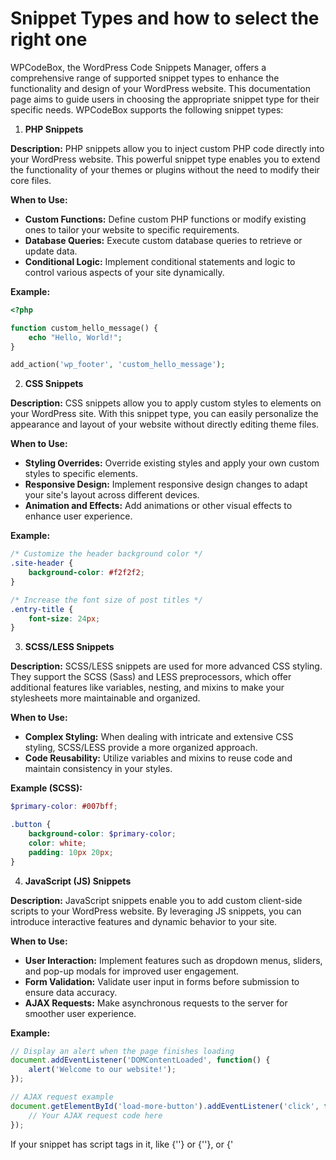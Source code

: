 
# Snippet Types and how to select the right one

WPCodeBox, the WordPress Code Snippets Manager, offers a comprehensive range of supported snippet types to enhance the functionality and design of your WordPress website. This documentation page aims to guide users in choosing the appropriate snippet type for their specific needs. WPCodeBox supports the following snippet types:

1. **PHP Snippets**

**Description:** PHP snippets allow you to inject custom PHP code directly into your WordPress website. This powerful snippet type enables you to extend the functionality of your themes or plugins without the need to modify their core files.

**When to Use:**
- **Custom Functions:** Define custom PHP functions or modify existing ones to tailor your website to specific requirements.
- **Database Queries:** Execute custom database queries to retrieve or update data.
- **Conditional Logic:** Implement conditional statements and logic to control various aspects of your site dynamically.

**Example:**
```php
<?php

function custom_hello_message() {
    echo "Hello, World!";
}

add_action('wp_footer', 'custom_hello_message');
   ```

2. **CSS Snippets**

**Description:** CSS snippets allow you to apply custom styles to elements on your WordPress site. With this snippet type, you can easily personalize the appearance and layout of your website without directly editing theme files.

**When to Use:**
- **Styling Overrides:** Override existing styles and apply your own custom styles to specific elements.
- **Responsive Design:** Implement responsive design changes to adapt your site's layout across different devices.
- **Animation and Effects:** Add animations or other visual effects to enhance user experience.

**Example:**
```css
/* Customize the header background color */
.site-header {
    background-color: #f2f2f2;
}

/* Increase the font size of post titles */
.entry-title {
    font-size: 24px;
}
   ```

3. **SCSS/LESS Snippets**

**Description:** SCSS/LESS snippets are used for more advanced CSS styling. They support the SCSS (Sass) and LESS preprocessors, which offer additional features like variables, nesting, and mixins to make your stylesheets more maintainable and organized.

**When to Use:**
- **Complex Styling:** When dealing with intricate and extensive CSS styling, SCSS/LESS provide a more organized approach.
- **Code Reusability:** Utilize variables and mixins to reuse code and maintain consistency in your styles.

**Example (SCSS):**
```scss
$primary-color: #007bff;

.button {
    background-color: $primary-color;
    color: white;
    padding: 10px 20px;
}
   ```

4. **JavaScript (JS) Snippets**

**Description:** JavaScript snippets enable you to add custom client-side scripts to your WordPress website. By leveraging JS snippets, you can introduce interactive features and dynamic behavior to your site.

**When to Use:**
- **User Interaction:** Implement features such as dropdown menus, sliders, and pop-up modals for improved user engagement.
- **Form Validation:** Validate user input in forms before submission to ensure data accuracy.
- **AJAX Requests:** Make asynchronous requests to the server for smoother user experience.

**Example:**
```javascript
// Display an alert when the page finishes loading
document.addEventListener('DOMContentLoaded', function() {
    alert('Welcome to our website!');
});

// AJAX request example
document.getElementById('load-more-button').addEventListener('click', function() {
    // Your AJAX request code here
});
```
<Callout type="info" emoji="️ℹ️">
    If your snippet has script tags in it, like {'<script></script>'} or {'<script type="text/javascript"></script>'}, or {'<script src="https://example.com/script.js"><script>'} then you should use the HTML snippet type.
</Callout>

5. **HTML Snippets**

**Description:** HTML snippets allow you to add custom HTML code to your WordPress website. They are particularly useful for adding custom elements, forms, or structuring content.

**When to Use:**
- **Custom Elements:** Add unique elements or components not natively supported by WordPress.
- **Custom Forms:** Implement specialized forms or UI elements.

**Example:**
```html
<div class="custom-banner">
    <h2>Welcome to Our Website!</h2>
    <p>Discover amazing products and services.</p>
</div>
   ```

6. **TXT Snippets**

**Description:** TXT snippets are used for notes and other non-executable content. They are purely for informational purposes and do not affect the functionality of your website.

**When to Use:**
- **Documentation:** Add notes, explanations, or documentation for your code snippets.
- **Code Organization:** Use TXT snippets to provide context or label specific sections of your snippets.

**Example:**
```
// This snippet customizes the footer style.
// Note: Make sure to clear cache after making changes.
   ```

## Choosing the Right Snippet Type

When selecting the appropriate snippet type in WPCodeBox, consider the specific functionality or changes you want to achieve. Here are some key points to keep in mind:

- **Functionality:** For adding or modifying PHP functions, go with PHP snippets.
- **Styling:** For custom CSS styles, use CSS or SCSS/LESS snippets depending on your project's complexity.
- **Interactivity:** If you require dynamic behavior or interactive features, opt for JavaScript (JS) snippets.
- **HTML Structure:** When adding custom HTML elements or forms, choose HTML snippets.
- **Documentation and Notes:** For non-executable content, use TXT snippets to provide explanations or context for your code.

By choosing the right snippet type for each scenario, you can efficiently manage and execute custom code within your WordPress website using WPCodeBox. Enjoy the flexibility and possibilities that these snippets bring to your WordPress development journey!